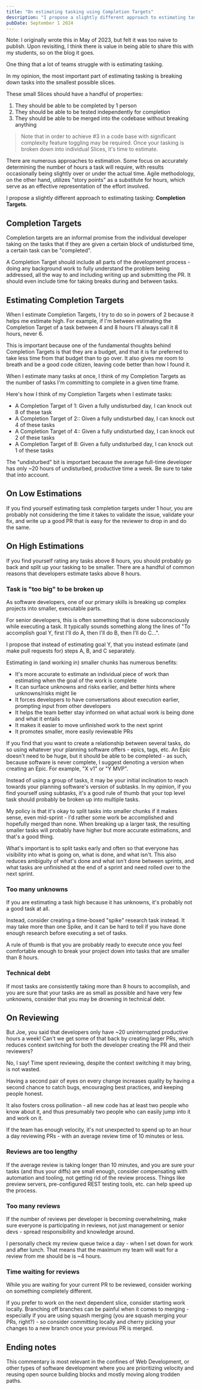 ```yaml
---
title: "On estimating tasking using Completion Targets"
description: "I propose a slightly different approach to estimating tasking."
pubDate: September 1 2024
---
```


Note: I originally wrote this in May of 2023, but felt it was too naive to publish. Upon revisiting, I think there is value in being able to share this with my students, so on the blog it goes.

One thing that a lot of teams struggle with is estimating tasking.

In my opinion, the most important part of estimating tasking is breaking down tasks into the smallest possible slices.

These small Slices should have a handful of properties:

1. They should be able to be completed by 1 person
2. They should be able to be tested independently for completion
3. They should be able to be merged into the codebase without breaking anything

> Note that in order to achieve #3 in a code base with significant complexity feature toggling may be required.
> Once your tasking is broken down into individual Slices, it's time to estimate.

There are numerous approaches to estimation. Some focus on accurately determining the number of hours a task will require, with results occasionally being slightly over or under the actual time. Agile methodology, on the other hand, utilizes "story points" as a substitute for hours, which serve as an effective representation of the effort involved.

I propose a slightly different approach to estimating tasking: **Completion Targets**.

## Completion Targets

Completion targets are an informal promise from the individual developer taking on the tasks that if they are given a certain block of undisturbed time, a certain task can be "completed".

A Completion Target should include all parts of the development process - doing any background work to fully understand the problem being addressed, all the way to and including writing up and submitting the PR. It should even include time for taking breaks during and between tasks.

## Estimating Completion Targets

When I estimate Completion Targets, I try to do so in powers of 2 because it helps me estimate high. For example, if I'm between estimating the Completion Target of a task between 4 and 8 hours I'll always call it 8 hours, never 6.

This is important because one of the fundamental thoughts behind Completion Targets is that they are a budget, and that it is far preferred to take less time from that budget than to go over. It also gives me room to breath and be a good code citizen, leaving code better than how I found it.

When I estimate many tasks at once, I think of my Completion Targets as the number of tasks I'm committing to complete in a given time frame.

Here's how I think of my Completion Targets when I estimate tasks:

-   A Completion Target of 1: Given a fully undisturbed day, I can knock out 8 of these task
-   A Completion Target of 2:: Given a fully undisturbed day, I can knock out 4 of these tasks
-   A Completion Target of 4:: Given a fully undisturbed day, I can knock out 2 of these tasks
-   A Completion Target of 8: Given a fully undisturbed day, I can knock out 1 of these tasks

The "undisturbed" bit is important because the average full-time developer has only ~20 hours of undisturbed, productive time a week. Be sure to take that into account.

## On Low Estimations

If you find yourself estimating task completion targets under 1 hour, you are probably not considering the time it takes to validate the issue, validate your fix, and write up a good PR that is easy for the reviewer to drop in and do the same.

## On High Estimations

If you find yourself rating any tasks above 8 hours, you should probably go back and split up your tasking to be smaller. There are a handful of common reasons that developers estimate tasks above 8 hours.

### Task is "too big" to be broken up

As software developers, one of our primary skills is breaking up complex projects into smaller, executable parts.

For senior developers, this is often something that is done subconsciously while executing a task. It typically sounds something along the lines of "To accomplish goal Y, first I'll do A, then I'll do B, then I'll do C...".

I propose that instead of estimating goal Y, that you instead estimate (and make pull requests for) steps A, B, and C separately.

Estimating in (and working in) smaller chunks has numerous benefits:

-   It's more accurate to estimate an individual piece of work than estimating when the goal of the work is complete
-   It can surface unknowns and risks earlier, and better hints where unknowns/risks might lie
-   It forces developers to have conversations about execution earlier, prompting input from other developers
-   It helps the team better stay informed on what actual work is being done and what it entails
-   It makes it easier to move unfinished work to the next sprint
-   It promotes smaller, more easily reviewable PRs

If you find that you want to create a relationship between several tasks, do so using whatever your planning software offers - epics, tags, etc. An Epic doesn't need to be huge, but it should be able to be completed - as such, because software is never complete, I suggest denoting a version when creating an Epic. For example, "X v1" or "Y MVP".

Instead of using a group of tasks, it may be your initial inclination to reach towards your planning software's version of subtasks. In my opinion, if you find yourself using subtasks, it's a good rule of thumb that your top level task should probably be broken up into multiple tasks.

My policy is that it's okay to split tasks into smaller chunks if it makes sense, even mid-sprint - I'd rather some work be accomplished and hopefully merged than none. When breaking up a larger task, the resulting smaller tasks will probably have higher but more accurate estimations, and that's a good thing.

What's important is to split tasks early and often so that everyone has visibility into what is going on, what is done, and what isn't. This also reduces ambiguity of what's done and what isn't done between sprints, and what tasks are unfinished at the end of a sprint and need rolled over to the next sprint.

### Too many unknowns

If you are estimating a task high because it has unknowns, it's probably not a good task at all.

Instead, consider creating a time-boxed "spike" research task instead. It may take more than one Spike, and it can be hard to tell if you have done enough research before executing a set of tasks.

A rule of thumb is that you are probably ready to execute once you feel comfortable enough to break your project down into tasks that are smaller than 8 hours.

### Technical debt

If most tasks are consistently taking more than 8 hours to accomplish, and you are sure that your tasks are as small as possible and have very few unknowns, consider that you may be drowning in technical debt.

## On Reviewing

But Joe, you said that developers only have ~20 uninterrupted productive hours a week! Can't we get some of that back by creating larger PRs, which reduces context switching for both the developer creating the PR and their reviewers?

No, I say! Time spent reviewing, despite the context switching it may bring, is not wasted.

Having a second pair of eyes on every change increases quality by having a second chance to catch bugs, encouraging best practices, and keeping people honest.

It also fosters cross pollination - all new code has at least two people who know about it, and thus presumably two people who can easily jump into it and work on it.

If the team has enough velocity, it's not unexpected to spend up to an hour a day reviewing PRs - with an average review time of 10 minutes or less.

### Reviews are too lengthy

If the average review is taking longer than 10 minutes, and you are sure your tasks (and thus your diffs) are small enough, consider compensating with automation and tooling, not getting rid of the review process. Things like preview servers, pre-configured REST testing tools, etc. can help speed up the process.

### Too many reviews

If the number of reviews per developer is becoming overwhelming, make sure everyone is participating in reviews, not just management or senior devs - spread responsibility and knowledge around.

I personally check my review queue twice a day - when I set down for work and after lunch. That means that the maximum my team will wait for a review from me should be is ~4 hours.

### Time waiting for reviews

While you are waiting for your current PR to be reviewed, consider working on something completely different.

If you prefer to work on the next dependent slice, consider starting work locally. Branching off branches can be painful when it comes to merging - especially if you are using squash merging (you are squash merging your PRs, right?) - so consider committing locally and cherry picking your changes to a new branch once your previous PR is merged.

## Ending notes

This commentary is most relevant in the confines of Web Development, or other types of software development where you are prioritizing velocity and reusing open source building blocks and mostly moving along trodden paths.
